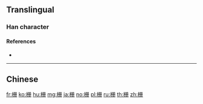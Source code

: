 {{character info/new}}
{{also|柵}}
==Translingual==

===Han character===
{{Han char|rn=75|rad=木|as=05|sn=9|four=|canj=DBBM|ids=⿰木册}}

====References====
* {{Han ref|kx=0521.121|hdz=21187.010|uh=6805|ud=26629}}

----

==Chinese==
{{zh-see|柵}}

[[fr:栅]]
[[ko:栅]]
[[hu:栅]]
[[mg:栅]]
[[ja:栅]]
[[no:栅]]
[[pl:栅]]
[[ru:栅]]
[[th:栅]]
[[zh:栅]]